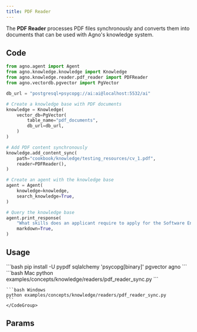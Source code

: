 ```yaml
---
title: PDF Reader
---
```


The **PDF Reader** processes PDF files synchronously and converts them into documents that can be used with Agno's knowledge system.

## Code

```python examples/concepts/knowledge/readers/pdf_reader_sync.py
from agno.agent import Agent
from agno.knowledge.knowledge import Knowledge
from agno.knowledge.reader.pdf_reader import PDFReader
from agno.vectordb.pgvector import PgVector

db_url = "postgresql+psycopg://ai:ai@localhost:5532/ai"

# Create a knowledge base with PDF documents
knowledge = Knowledge(
    vector_db=PgVector(
        table_name="pdf_documents",
        db_url=db_url,
    )
)

# Add PDF content synchronously
knowledge.add_content_sync(
    path="cookbook/knowledge/testing_resources/cv_1.pdf",
    reader=PDFReader(),
)

# Create an agent with the knowledge base
agent = Agent(
    knowledge=knowledge,
    search_knowledge=True,
)

# Query the knowledge base
agent.print_response(
    "What skills does an applicant require to apply for the Software Engineer position?",
    markdown=True,
)
```

## Usage

<Steps>
  <Snippet file="create-venv-step.mdx" />

  <Step title="Install libraries">
    ```bash
    pip install -U pypdf sqlalchemy 'psycopg[binary]' pgvector agno
    ```
  </Step>

  <Snippet file="run-pgvector-step.mdx" />

  <Step title="Run Agent">
    <CodeGroup>
    ```bash Mac
    python examples/concepts/knowledge/readers/pdf_reader_sync.py
    ```

    ```bash Windows
    python examples/concepts/knowledge/readers/pdf_reader_sync.py
    ```
    </CodeGroup>
  </Step>
</Steps>

## Params

<Snippet file="pdf-reader-reference.mdx" />